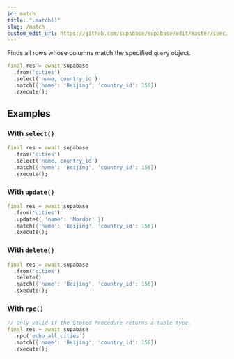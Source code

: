 ```yaml
---
id: match
title: ".match()"
slug: /match
custom_edit_url: https://github.com/supabase/supabase/edit/master/spec/supabase_dart_v0.yml
---
```


Finds all rows whose columns match the specified `query` object.


```dart
final res = await supabase
  .from('cities')
  .select('name, country_id')
  .match({'name': 'Beijing', 'country_id': 156})
  .execute();
```


















## Examples

### With `select()`



```dart
final res = await supabase
  .from('cities')
  .select('name, country_id')
  .match({'name': 'Beijing', 'country_id': 156})
  .execute();
```

### With `update()`



```dart
final res = await supabase
  .from('cities')
  .update({ 'name': 'Mordor' })
  .match({'name': 'Beijing', 'country_id': 156})
  .execute();
```

### With `delete()`



```dart
final res = await supabase
  .from('cities')
  .delete()
  .match({'name': 'Beijing', 'country_id': 156})
  .execute();
```

### With `rpc()`



```dart
// Only valid if the Stored Procedure returns a table type.
final res = await supabase
  .rpc('echo_all_cities')
  .match({'name': 'Beijing', 'country_id': 156})
  .execute();
```